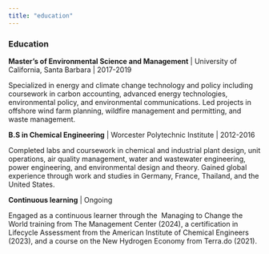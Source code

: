 ```yaml
---
title: "education"
---
```


::: {#hero-heading}
### Education

**Master's of Environmental Science and Management** \| University of California, Santa Barbara \| 2017-2019

Specialized in energy and climate change technology and policy including coursework in carbon accounting, advanced energy technologies, environmental policy, and environmental communications. Led projects in offshore wind farm planning, wildfire management and permitting, and waste management.

**B.S in Chemical Engineering** \| Worcester Polytechnic Institute \| 2012-2016

Completed labs and coursework in chemical and industrial plant design, unit operations, air quality management, water and wastewater engineering, power engineering, and environmental design and theory. Gained global experience through work and studies in Germany, France, Thailand, and the United States.

**Continuous learning** \| Ongoing

Engaged as a continuous learner through the  Managing to Change the World training from The Management Center (2024), a certification in Lifecycle Assessment from the American Institute of Chemical Engineers (2023), and a course on the New Hydrogen Economy from Terra.do (2021).
:::
